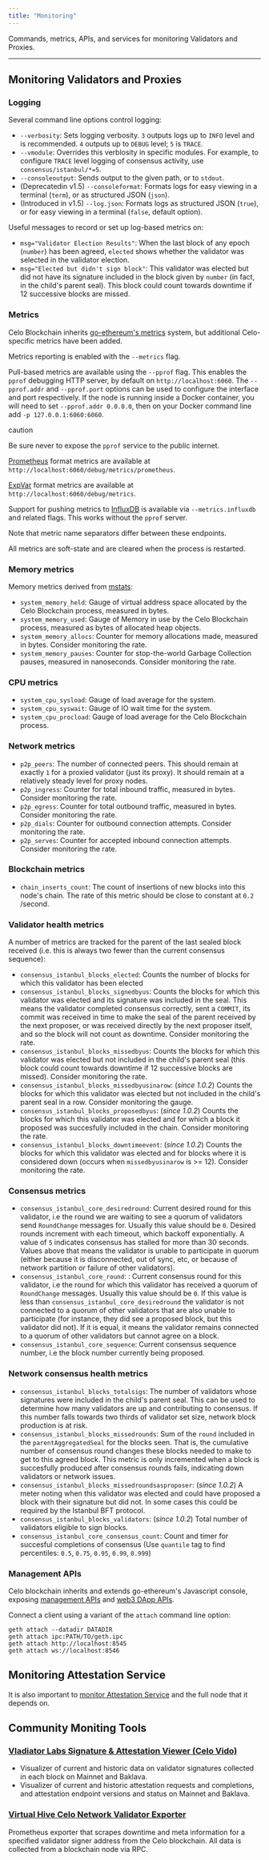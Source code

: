 ```yaml
---
title: "Monitoring"
---
```


Commands, metrics, APIs, and services for monitoring Validators and Proxies.

---

## Monitoring Validators and Proxies[](#monitoring-validators-and-proxies "Direct link to heading")

### Logging[](#logging "Direct link to heading")

Several command line options control logging:

* `--verbosity`: Sets logging verbosity. `3` outputs logs up to `INFO` level and is recommended. `4` outputs up to `DEBUG` level; `5` is `TRACE`.
* `--vmodule`: Overrides this verblosity in specific modules. For example, to configure `TRACE` level logging of consensus activity, use `consensus/istanbul/*=5`.
* `--consoleoutput`: Sends output to the given path, or to `stdout`.
* (Deprecatedin v1.5) `--consoleformat`: Formats logs for easy viewing in a terminal (`term`), or as structured JSON (`json`).
* (Introduced in v1.5) `--log.json`: Formats logs as structured JSON (`true`), or for easy viewing in a terminal (`false`, default option).

Useful messages to record or set up log-based metrics on:

* `msg="Validator Election Results"`: When the last block of any epoch (`number`) has been agreed, `elected` shows whether the validator was selected in the validator election.
* `msg="Elected but didn't sign block"`: This validator was elected but did not have its signature included in the block given by `number` (in fact, in the child's parent seal). This block could count towards downtime if 12 successive blocks are missed.

### Metrics[](#metrics "Direct link to heading")

Celo Blockchain inherits [go-ethereum's metrics](https://github.com/ethereum/go-ethereum/wiki/Metrics-and-Monitoring) system, but additional Celo-specific metrics have been added.

Metrics reporting is enabled with the `--metrics` flag.

Pull-based metrics are available using the `--pprof` flag. This enables the `pprof` debugging HTTP server, by default on `http://localhost:6060`. The `--pprof.addr` and `--pprof.port` options can be used to configure the interface and port respectively. If the node is running inside a Docker container, you will need to set `--pprof.addr 0.0.0.0`, then on your Docker command line add `-p 127.0.0.1:6060:6060`.

caution

Be sure never to expose the `pprof` service to the public internet.

[Prometheus](https://prometheus.io) format metrics are available at `http://localhost:6060/debug/metrics/prometheus`.

[ExpVar](https://golang.org/pkg/expvar/) format metrics are available at `http://localhost:6060/debug/metrics`.

Support for pushing metrics to [InfluxDB](https://www.influxdata.com/products/influxdb-overview/) is available via `--metrics.influxdb` and related flags. This works without the `pprof` server.

Note that metric name separators differ between these endpoints.

All metrics are soft-state and are cleared when the process is restarted.

### Memory metrics[](#memory-metrics "Direct link to heading")

Memory metrics derived from [mstats](https://godoc.org/github.com/go-graphite/carbonzipper/mstats):

* `system_memory_held`: Gauge of virtual address space allocated by the Celo Blockchain process, measured in bytes.
* `system_memory_used`: Gauge of Memory in use by the Celo Blockchain process, measured as bytes of allocated heap objects.
* `system_memory_allocs`: Counter for memory allocations made, measured in bytes. Consider monitoring the rate.
* `system_memory_pauses`: Counter for stop-the-world Garbage Collection pauses, measured in nanoseconds. Consider monitoring the rate.

### CPU metrics[](#cpu-metrics "Direct link to heading")

* `system_cpu_sysload`: Gauge of load average for the system.
* `system_cpu_syswait`: Gauge of IO wait time for the system.
* `system_cpu_procload`: Gauge of load average for the Celo Blockchain process.

### Network metrics[](#network-metrics "Direct link to heading")

* `p2p_peers`: The number of connected peers. This should remain at exactly `1` for a proxied validator (just its proxy). It should remain at a relatively steady level for proxy nodes.
* `p2p_ingress`: Counter for total inbound traffic, measured in bytes. Consider monitoring the rate.
* `p2p_egress`: Counter for total outbound traffic, measured in bytes. Consider monitoring the rate.
* `p2p_dials`: Counter for outbound connection attempts. Consider monitoring the rate.
* `p2p_serves`: Counter for accepted inbound connection attempts. Consider monitoring the rate.

### Blockchain metrics[](#blockchain-metrics "Direct link to heading")

* `chain_inserts_count`: The count of insertions of new blocks into this node's chain. The rate of this metric should be close to constant at `0.2` /second.

### Validator health metrics[](#validator-health-metrics "Direct link to heading")

A number of metrics are tracked for the parent of the last sealed block received (i.e. this is always two fewer than the current consensus sequence):

* `consensus_istanbul_blocks_elected`: Counts the number of blocks for which this validator has been elected
* `consensus_istanbul_blocks_signedbyus`: Counts the blocks for which this validator was elected and its signature was included in the seal. This means the validator completed consensus correctly, sent a `COMMIT`, its commit was received in time to make the seal of the parent received by the next proposer, or was received directly by the next proposer itself, and so the block will not count as downtime. Consider monitoring the rate.
* `consensus_istanbul_blocks_missedbyus`: Counts the blocks for which this validator was elected but not included in the child's parent seal (this block could count towards downtime if 12 successive blocks are missed). Consider monitoring the rate.
* `consensus_istanbul_blocks_missedbyusinarow`: (_since 1.0.2_) Counts the blocks for which this validator was elected but not included in the child's parent seal in a row. Consider monitoring the gauge.
* `consensus_istanbul_blocks_proposedbyus`: (_since 1.0.2_) Counts the blocks for which this validator was elected and for which a block it proposed was succesfully included in the chain. Consider monitoring the rate.
* `consensus_istanbul_blocks_downtimeevent`: (_since 1.0.2_) Counts the blocks for which this validator was elected and for blocks where it is considered down (occurs when `missedbyusinarow` is >= 12). Consider monitoring the rate.

### Consensus metrics[](#consensus-metrics "Direct link to heading")

* `consensus_istanbul_core_desiredround`: Current desired round for this validator, i.e the round we are waiting to see a quorum of validators send `RoundChange` messages for. Usually this value should be `0`. Desired rounds increment with each timeout, which backoff exponentially. A value of `5` indicates consensus has stalled for more than 30 seconds. Values above that means the validator is unable to participate in quorum (either because it is disconnected, out of sync, etc, or because of network partition or failure of other validators).
* `consensus_istanbul_core_round`: : Current consensus round for this validator, i.e the round for which this validator has received a quorum of `RoundChange` messages. Usually this value should be `0`. If this value is less than `consensus_istanbul_core_desiredround` the validator is not connected to a quorum of other validators that are also unable to participate (for instance, they did see a proposed block, but this validator did not). If it is equal, it means the validator remains connected to a quorum of other validators but cannot agree on a block.
* `consensus_istanbul_core_sequence`: Current consensus sequence number, i.e the block number currently being proposed.

### Network consensus health metrics[](#network-consensus-health-metrics "Direct link to heading")

* `consensus_istanbul_blocks_totalsigs`: The number of validators whose signatures were included in the child's parent seal. This can be used to determine how many validators are up and contributing to consensus. If this number falls towards two thirds of validator set size, network block production is at risk.
* `consensus_istanbul_blocks_missedrounds`: Sum of the `round` included in the `parentAggregatedSeal` for the blocks seen. That is, the cumulative number of consensus round changes these blocks needed to make to get to this agreed block. This metric is only incremented when a block is succesfully produced after consensus rounds fails, indicating down validators or network issues.
* `consensus_istanbul_blocks_missedroundsasproposer`: (_since 1.0.2_) A meter noting when this validator was elected and could have proposed a block with their signature but did not. In some cases this could be required by the Istanbul BFT protocol.
* `consensus_istanbul_blocks_validators`: (_since 1.0.2_) Total number of validators eligible to sign blocks.
* `consensus_istanbul_core_consensus_count`: Count and timer for succesful completions of consensus (Use `quantile` tag to find percentiles: `0.5`, `0.75`, `0.95`, `0.99`, `0.999`)

### Management APIs[](#management-apis "Direct link to heading")

Celo blockchain inherits and extends go-ethereum's Javascript console, exposing [management APIs](https://geth.ethereum.org/docs/rpc/server) and [web3 DApp APIs](https://github.com/ethereum/wiki/wiki/JavaScript-API).

Connect a client using a variant of the `attach` command line option:

```
geth attach --datadir DATADIR
geth attach ipc:PATH/TO/geth.ipc
geth attach http://localhost:8545
geth attach ws://localhost:8546

```

## Monitoring Attestation Service[](#monitoring-attestation-service "Direct link to heading")

It is also important to [monitor Attestation Service](/validator/attestation#monitoring) and the full node that it depends on.

## Community Moniting Tools[](#community-moniting-tools "Direct link to heading")

### [Vladiator Labs Signature & Attestation Viewer (Celo Vido)](https://vido.vladiatorlabs.io/block-map)[](#vladiator-labs-signature--attestation-viewer-celo-vido "Direct link to heading")

* Visualizer of current and historic data on validator signatures collected in each block on Mainnet and Baklava.
* Visualizer of current and historic attestation requests and completions, and attestation endpoint versions and status on Mainnet and Baklava.

### [Virtual Hive Celo Network Validator Exporter](https://github.com/virtualhive/celo-network-validator-exporter)[](#virtual-hive-celo-network-validator-exporter "Direct link to heading")

Prometheus exporter that scrapes downtime and meta information for a specified validator signer address from the Celo blockchain. All data is collected from a blockchain node via RPC.